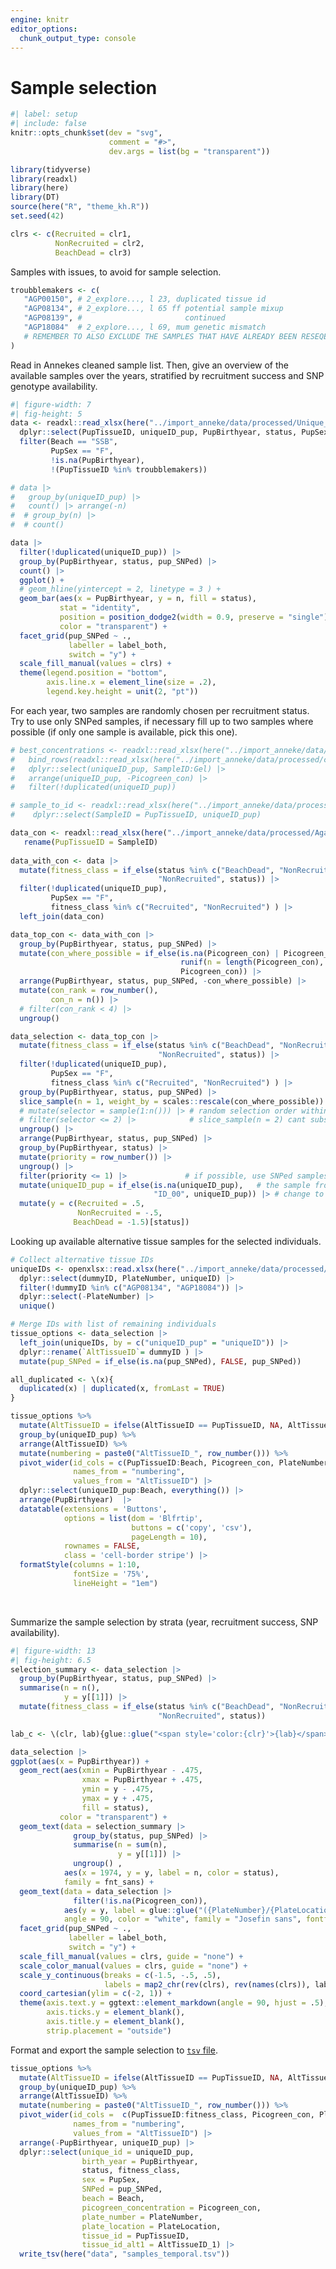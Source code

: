 ```yaml
---
engine: knitr
editor_options: 
  chunk_output_type: console
---
```


# Sample selection

```r
#| label: setup
#| include: false
knitr::opts_chunk$set(dev = "svg",
                      comment = "#>",
                      dev.args = list(bg = "transparent"))

library(tidyverse)
library(readxl)
library(here)
library(DT)
source(here("R", "theme_kh.R"))
set.seed(42)

clrs <- c(Recruited = clr1,
          NonRecruited = clr2,
          BeachDead = clr3)
```

Samples with issues, to avoid for sample selection.

```r
troubblemakers <- c(
   "AGP00150", # 2_explore..., l 23, duplicated tissue id
   "AGP08134", # 2_explore..., l 65 ff potential sample mixup
   "AGP08139", #                       continued
   "AGP18084"  # 2_explore..., l 69, mum genetic mismatch
   # REMEMBER TO ALSO EXCLUDE THE SAMPLES THAT HAVE ALREADY BEEN RESEQED
)
```


Read in Annekes cleaned sample list.
Then, give an overview of the available samples over the years, stratified by recruitment success and SNP genotype availability.

```r
#| figure-width: 7
#| fig-height: 5
data <- readxl::read_xlsx(here("../import_anneke/data/processed/Unique_filtered_dataset_2022.xlsx")) |> 
  dplyr::select(PupTissueID, uniqueID_pup, PupBirthyear, status, PupSex, pup_SNPed, Beach) |> 
  filter(Beach == "SSB",
         PupSex == "F",
         !is.na(PupBirthyear),
         !(PupTissueID %in% troubblemakers))

# data |> 
#   group_by(uniqueID_pup) |> 
#   count() |> arrange(-n) 
#  # group_by(n) |>
#  # count()

data |> 
  filter(!duplicated(uniqueID_pup)) |> 
  group_by(PupBirthyear, status, pup_SNPed) |> 
  count() |> 
  ggplot() +
  # geom_hline(yintercept = 2, linetype = 3 ) +
  geom_bar(aes(x = PupBirthyear, y = n, fill = status),
           stat = "identity",
           position = position_dodge2(width = 0.9, preserve = "single"),
           color = "transparent") +
  facet_grid(pup_SNPed ~ .,
             labeller = label_both,
             switch = "y") +
  scale_fill_manual(values = clrs) +
  theme(legend.position = "bottom",
        axis.line.x = element_line(size = .2),
        legend.key.height = unit(2, "pt"))
```

For each year, two samples are randomly chosen per recruitment status.
Try to use only SNPed samples, if necessary  fill up to two samples where possible (if only one sample is available, pick this one).

```r
# best_concentrations <- readxl::read_xlsx(here("../import_anneke/data/processed/concentrations_remaining_recruits.xlsx")) |> 
#   bind_rows(readxl::read_xlsx(here("../import_anneke/data/processed/concentrations_remaining_nonrecruits_with_SNPed_mums.xlsx"))) |> 
#   dplyr::select(uniqueID_pup, SampleID:Gel) |> 
#   arrange(uniqueID_pup, -Picogreen_con) |> 
#   filter(!duplicated(uniqueID_pup))

# sample_to_id <- readxl::read_xlsx(here("../import_anneke/data/processed/Trains_metadata_2022.xlsx")) |> 
#    dplyr::select(SampleID = PupTissueID, uniqueID_pup)

data_con <- readxl::read_xlsx(here("../import_anneke/data/processed/Agaz_DNA_extraction_info.xlsx")) |> 
   rename(PupTissueID = SampleID)
 
data_with_con <- data |> 
  mutate(fitness_class = if_else(status %in% c("BeachDead", "NonRecruited"),
                                 "NonRecruited", status)) |> 
  filter(!duplicated(uniqueID_pup),
         PupSex == "F",
         fitness_class %in% c("Recruited", "NonRecruited") ) |>
  left_join(data_con)

data_top_con <- data_with_con |> 
  group_by(PupBirthyear, status, pup_SNPed) |> 
  mutate(con_where_possible = if_else(is.na(Picogreen_con) | Picogreen_con < 45,
                                      runif(n = length(Picogreen_con), -150, -100),
                                      Picogreen_con)) |> 
  arrange(PupBirthyear, status, pup_SNPed, -con_where_possible) |>
  mutate(con_rank = row_number(),
         con_n = n()) |> 
  # filter(con_rank < 4) |> 
  ungroup()
```


```r
data_selection <- data_top_con |> 
  mutate(fitness_class = if_else(status %in% c("BeachDead", "NonRecruited"),
                                 "NonRecruited", status)) |> 
  filter(!duplicated(uniqueID_pup),
         PupSex == "F",
         fitness_class %in% c("Recruited", "NonRecruited") ) |> 
  group_by(PupBirthyear, status, pup_SNPed) |> 
  slice_sample(n = 1, weight_by = scales::rescale(con_where_possible)) |> 
  # mutate(selector = sample(1:n())) |> # random selection order within year x fitness_class
  # filter(selector <= 2) |>            # slice_sample(n = 2) cant subset for years with only one sample 
  ungroup() |> 
  arrange(PupBirthyear, status, pup_SNPed) |> 
  group_by(PupBirthyear, status) |> 
  mutate(priority = row_number()) |>
  ungroup() |> 
  filter(priority <= 1) |>             # if possible, use SNPed samples, fill up if necessary
  mutate(uniqueID_pup = if_else(is.na(uniqueID_pup),   # the sample from 1977 is IDed as <NA>
                                "ID_00", uniqueID_pup)) |> # change to ID_00
  mutate(y = c(Recruited = .5,
               NonRecruited = -.5,
              BeachDead = -1.5)[status])                      
```

Looking up available alternative tissue samples for the selected individuals.

```r
# Collect alternative tissue IDs
uniqueIDs <- openxlsx::read.xlsx(here("../import_anneke/data/processed/all_msat_genotypes_uniqueID.xlsx")) %>% 
  dplyr::select(dummyID, PlateNumber, uniqueID) |> 
  filter(!dummyID %in% c("AGP08134", "AGP18084")) |>
  dplyr::select(-PlateNumber) |> 
  unique()

# Merge IDs with list of remaining individuals
tissue_options <- data_selection |> 
  left_join(uniqueIDs, by = c("uniqueID_pup" = "uniqueID")) |> 
  dplyr::rename(`AltTissueID`= dummyID ) |> 
  mutate(pup_SNPed = if_else(is.na(pup_SNPed), FALSE, pup_SNPed))

all_duplicated <- \(x){
  duplicated(x) | duplicated(x, fromLast = TRUE)
}

tissue_options %>%
  mutate(AltTissueID = ifelse(AltTissueID == PupTissueID, NA, AltTissueID)) %>%
  group_by(uniqueID_pup) %>%
  arrange(AltTissueID) %>%
  mutate(numbering = paste0("AltTissueID_", row_number())) %>%
  pivot_wider(id_cols = c(PupTissueID:Beach, Picogreen_con, PlateNumber, PlateLocation),
              names_from = "numbering",
              values_from = "AltTissueID") |> 
  dplyr::select(uniqueID_pup:Beach, everything()) |> 
  arrange(PupBirthyear)  |> 
  datatable(extensions = 'Buttons',
            options = list(dom = 'Blfrtip',
                           buttons = c('copy', 'csv'),
                           pageLength = 10), 
            rownames = FALSE, 
            class = 'cell-border stripe') |>  
  formatStyle(columns = 1:10,
              fontSize = '75%',
              lineHeight = "1em")
```
<br>

Summarize the sample selection by strata (year, recruitment success, SNP availability).

```r
#| figure-width: 13
#| fig-height: 6.5
selection_summary <- data_selection |> 
  group_by(PupBirthyear, status, pup_SNPed) |> 
  summarise(n = n(),
            y = y[[1]]) |> 
  mutate(fitness_class = if_else(status %in% c("BeachDead", "NonRecruited"),
                                 "NonRecruited", status))

lab_c <- \(clr, lab){glue::glue("<span style='color:{clr}'>{lab}</span> ")}

data_selection |> 
ggplot(aes(x = PupBirthyear)) +
  geom_rect(aes(xmin = PupBirthyear - .475,
                xmax = PupBirthyear + .475,
                ymin = y - .475,
                ymax = y + .475,
                fill = status),
           color = "transparent") +
  geom_text(data = selection_summary |>
              group_by(status, pup_SNPed) |> 
              summarise(n = sum(n),
                        y = y[[1]]) |> 
              ungroup() ,
            aes(x = 1974, y = y, label = n, color = status),
            family = fnt_sans) +
  geom_text(data = data_selection |> 
              filter(!is.na(Picogreen_con)),
            aes(y = y, label = glue::glue("({PlateNumber}/{PlateLocation}) {round(Picogreen_con)}")),
            angle = 90, color = "white", family = "Josefin sans", fontface = "bold", size = 3) +
  facet_grid(pup_SNPed ~ ., 
             labeller = label_both,
             switch = "y") +
  scale_fill_manual(values = clrs, guide = "none") +
  scale_color_manual(values = clrs, guide = "none") +
  scale_y_continuous(breaks = c(-1.5, -.5, .5),
                     labels = map2_chr(rev(clrs), rev(names(clrs)), lab_c)) +
  coord_cartesian(ylim = c(-2, 1)) +
  theme(axis.text.y = ggtext::element_markdown(angle = 90, hjust = .5),
        axis.ticks.y = element_blank(),
        axis.title.y = element_blank(),
        strip.placement = "outside")
```

Format and export the sample selection to [`tsv` file](https://github.com/k-hench/arcgaz_gl/blob/master/data/samples_temporal.tsv).

```r
tissue_options %>%
  mutate(AltTissueID = ifelse(AltTissueID == PupTissueID, NA, AltTissueID)) %>%
  group_by(uniqueID_pup) %>%
  arrange(AltTissueID) %>%
  mutate(numbering = paste0("AltTissueID_", row_number())) %>%
  pivot_wider(id_cols =  c(PupTissueID:fitness_class, Picogreen_con, PlateNumber, PlateLocation),
              names_from = "numbering",
              values_from = "AltTissueID") |> 
  arrange(-PupBirthyear, uniqueID_pup) |> 
  dplyr::select(unique_id = uniqueID_pup,
                birth_year = PupBirthyear,
                status, fitness_class,
                sex = PupSex,
                SNPed = pup_SNPed,
                beach = Beach,
                picogreen_concentration = Picogreen_con,
                plate_number = PlateNumber,
                plate_location = PlateLocation,
                tissue_id = PupTissueID,
                tissue_id_alt1 = AltTissueID_1) |> 
  write_tsv(here("data", "samples_temporal.tsv"))
```

